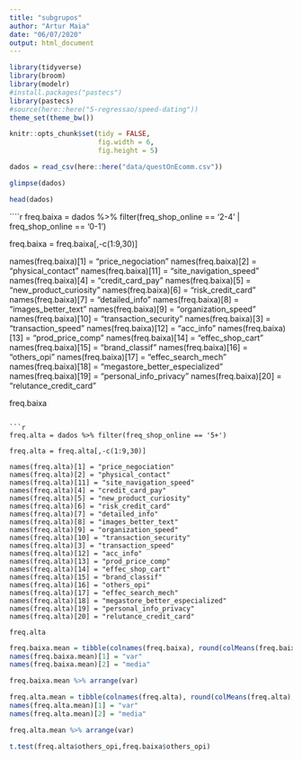```yaml
---
title: "subgrupos"
author: "Artur Maia"
date: "06/07/2020"
output: html_document
---
```

```r
library(tidyverse)
library(broom)
library(modelr)
#install.packages("pastecs")
library(pastecs)
#source(here::here("5-regressao/speed-dating"))
theme_set(theme_bw())

knitr::opts_chunk$set(tidy = FALSE,
                      fig.width = 6,
                      fig.height = 5)

```

```r
dados = read_csv(here::here("data/questOnEcomm.csv"))

glimpse(dados)

head(dados)
```


````r
freq.baixa = dados %>% filter(freq_shop_online == '2-4' | freq_shop_online == '0-1')

freq.baixa = freq.baixa[,-c(1:9,30)]

names(freq.baixa)[1] = "price_negociation"
names(freq.baixa)[2] = "physical_contact"
names(freq.baixa)[11] = "site_navigation_speed"
names(freq.baixa)[4] = "credit_card_pay"
names(freq.baixa)[5] = "new_product_curiosity"
names(freq.baixa)[6] = "risk_credit_card"
names(freq.baixa)[7] = "detailed_info"
names(freq.baixa)[8] = "images_better_text"
names(freq.baixa)[9] = "organization_speed"
names(freq.baixa)[10] = "transaction_security"
names(freq.baixa)[3] = "transaction_speed"
names(freq.baixa)[12] = "acc_info"
names(freq.baixa)[13] = "prod_price_comp"
names(freq.baixa)[14] = "effec_shop_cart"
names(freq.baixa)[15] = "brand_classif"
names(freq.baixa)[16] = "others_opi"
names(freq.baixa)[17] = "effec_search_mech"
names(freq.baixa)[18] = "megastore_better_especialized"
names(freq.baixa)[19] = "personal_info_privacy"
names(freq.baixa)[20] = "relutance_credit_card"

freq.baixa
```

```r

freq.alta = dados %>% filter(freq_shop_online == '5+')

freq.alta = freq.alta[,-c(1:9,30)]

names(freq.alta)[1] = "price_negociation"
names(freq.alta)[2] = "physical_contact"
names(freq.alta)[11] = "site_navigation_speed"
names(freq.alta)[4] = "credit_card_pay"
names(freq.alta)[5] = "new_product_curiosity"
names(freq.alta)[6] = "risk_credit_card"
names(freq.alta)[7] = "detailed_info"
names(freq.alta)[8] = "images_better_text"
names(freq.alta)[9] = "organization_speed"
names(freq.alta)[10] = "transaction_security"
names(freq.alta)[3] = "transaction_speed"
names(freq.alta)[12] = "acc_info"
names(freq.alta)[13] = "prod_price_comp"
names(freq.alta)[14] = "effec_shop_cart"
names(freq.alta)[15] = "brand_classif"
names(freq.alta)[16] = "others_opi"
names(freq.alta)[17] = "effec_search_mech"
names(freq.alta)[18] = "megastore_better_especialized"
names(freq.alta)[19] = "personal_info_privacy"
names(freq.alta)[20] = "relutance_credit_card"

freq.alta

```



```r

freq.baixa.mean = tibble(colnames(freq.baixa), round(colMeans(freq.baixa),2))
names(freq.baixa.mean)[1] = "var"
names(freq.baixa.mean)[2] = "media"

freq.baixa.mean %>% arrange(var)
```


```r

freq.alta.mean = tibble(colnames(freq.alta), round(colMeans(freq.alta),2))
names(freq.alta.mean)[1] = "var"
names(freq.alta.mean)[2] = "media"

freq.alta.mean %>% arrange(var)
```


```r

t.test(freq.alta$others_opi,freq.baixa$others_opi)
```